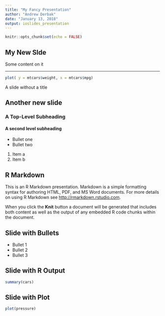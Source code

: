 ---
title: "My Fancy Presentation"
author: "Andrew Derbak"
date: "January 13, 2018"
output: ioslides_presentation
---

```{r setup, include=FALSE}
knitr::opts_chunk$set(echo = FALSE)
```

## My New Slde
Some content on it

***
```{r, echo=TRUE, fig.align='center'}
plot( y = mtcars$weight, x = mtcars$mpg)
```

A slide without a title

## Another new slide
### A Top-Level Subheading
#### A second level subheading

- Bullet one
- Bullet two

1. Item a
2. Item b

## R Markdown

This is an R Markdown presentation. Markdown is a simple formatting syntax for authoring HTML, PDF, and MS Word documents. For more details on using R Markdown see <http://rmarkdown.rstudio.com>.

When you click the **Knit** button a document will be generated that includes both content as well as the output of any embedded R code chunks within the document.

## Slide with Bullets

- Bullet 1
- Bullet 2
- Bullet 3

## Slide with R Output

```{r cars, echo = TRUE}
summary(cars)
```

## Slide with Plot

```{r pressure}
plot(pressure)
```

